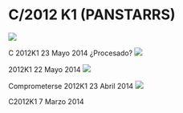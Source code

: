# C/2012 K1 (PANSTARRS)
<img src="https://astroccd.files.wordpress.com/2012/12/2012k1-pro.jpg" />

C 2012K1 23 Mayo 2014 ¿Procesado?
<img src="https://astroccd.files.wordpress.com/2012/12/c2012k1_20140522_i88.jpg" />

2012K1 22 Mayo 2014
<img src="https://astroccd.files.wordpress.com/2012/12/c2012k1_20140423_i881.jpg" />

Comprometerse 2012K1 23 Abril 2014
<img src="https://astroccd.files.wordpress.com/2014/03/2012k1lrgb_20140307_i88.jpg" />

C2012K1 7 Marzo 2014